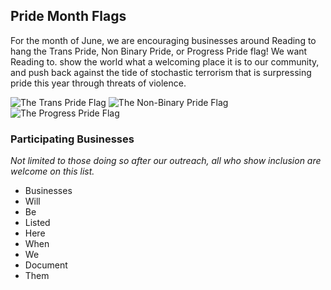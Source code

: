 
## Pride Month Flags

For the month of June, we are encouraging businesses around Reading to hang
the Trans Pride, Non Binary Pride, or Progress Pride flag! We want Reading to.
show the world what a welcoming place it is to our community, and push back
against the tide of stochastic terrorism that is surpressing pride this year
through threats of violence.

<Image src="/images/trans-flag.svg" className="mx-auto" width={400} height={300} alt="The Trans Pride Flag" title="The Trans Pride Flag"/>

<Image src="/images/enby-flag.svg" className="mx-auto" width={400} height={300} alt="The Non-Binary Pride Flag" title="The Non-Binary Pride Flag"/>

<Image src="/images/progress-flag.svg" className="mx-auto" width={400} height={300} alt="The Progress Pride Flag" title="The Progress Pride Flag"/>

### Participating Businesses

*Not limited to those doing so after our outreach, all who show inclusion are
welcome on this list.*

  * Businesses
  * Will
  * Be
  * Listed
  * Here
  * When
  * We
  * Document
  * Them